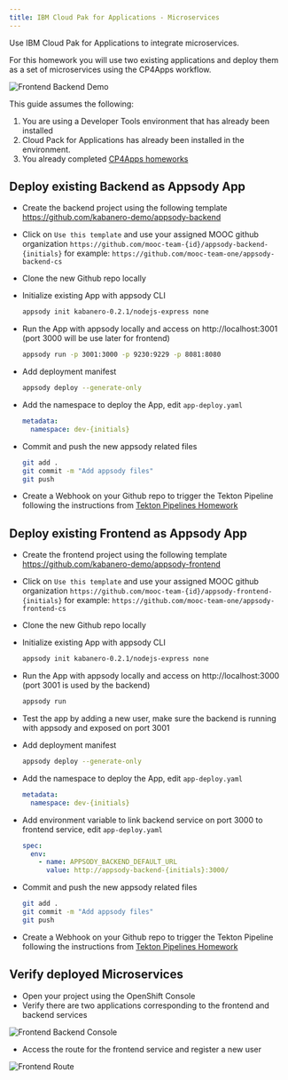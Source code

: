 ```yaml
---
title: IBM Cloud Pak for Applications - Microservices
---
```


<PageDescription>

Use IBM Cloud Pak for Applications to integrate microservices.

For this homework you will use two existing applications and deploy them as a set of microservices using the CP4Apps workflow.

![Frontend Backend Demo](images/cp4apps-front-back.png)

</PageDescription>

This guide assumes the following:

1. You are using a Developer Tools environment that has already been installed
1. Cloud Pack for Applications has already been installed in the environment.
1. You already completed [CP4Apps homeworks](/practical/cp4apps)


## Deploy existing Backend as Appsody App

- Create the backend project using the following template https://github.com/kabanero-demo/appsody-backend

- Click on `Use this template` and use your assigned MOOC github organization `https://github.com/mooc-team-{id}/appsody-backend-{initials}` for example: `https://github.com/mooc-team-one/appsody-backend-cs`

- Clone the new Github repo locally

- Initialize existing App with appsody CLI
    ```bash
    appsody init kabanero-0.2.1/nodejs-express none
    ```
- Run the App with appsody locally and access on http://localhost:3001 (port 3000 will be use later for frontend)
    ```bash
    appsody run -p 3001:3000 -p 9230:9229 -p 8081:8080
    ``` 
- Add deployment manifest
    ```bash
    appsody deploy --generate-only
    ```
- Add the namespace to deploy the App, edit `app-deploy.yaml`
    ```yaml
    metadata:
      namespace: dev-{initials}
    ```
- Commit and push the new appsody related files
    ```bash
    git add .
    git commit -m "Add appsody files"
    git push
    ``` 
- Create a Webhook on your Github repo to trigger the Tekton Pipeline following the instructions from [Tekton Pipelines Homework](/practical/cp4apps#build-an-app-with-a-tekton-pipeline)

## Deploy existing Frontend as Appsody App

- Create the frontend project using the following template https://github.com/kabanero-demo/appsody-frontend

- Click on `Use this template` and use your assigned MOOC github organization `https://github.com/mooc-team-{id}/appsody-frontend-{initials}` for example: `https://github.com/mooc-team-one/appsody-frontend-cs`

- Clone the new Github repo locally

- Initialize existing App with appsody CLI
    ```bash
    appsody init kabanero-0.2.1/nodejs-express none
    ```
- Run the App with appsody locally and access on http://localhost:3000 (port 3001 is used by the backend)
    ```bash
    appsody run
    ```
- Test the app by adding a new user, make sure the backend is running with appsody and exposed on port 3001
- Add deployment manifest
    ```bash
    appsody deploy --generate-only
    ```
- Add the namespace to deploy the App, edit `app-deploy.yaml`
    ```yaml
    metadata:
      namespace: dev-{initials}
    ```
- Add environment variable to link backend service on port 3000 to frontend service, edit `app-deploy.yaml`
    ```yaml
    spec:
      env:
        - name: APPSODY_BACKEND_DEFAULT_URL
          value: http://appsody-backend-{initials}:3000/
    ```
- Commit and push the new appsody related files
    ```bash
    git add .
    git commit -m "Add appsody files"
    git push
    ``` 
- Create a Webhook on your Github repo to trigger the Tekton Pipeline following the instructions from [Tekton Pipelines Homework](/practical/cp4apps#build-an-app-with-a-tekton-pipeline)

## Verify deployed Microservices

- Open your project using the OpenShift Console
- Verify there are two applications corresponding to the frontend and backend services

![Frontend Backend Console](images/ocp-console-front-back.png)

- Access the route for the frontend service and register a new user

![Frontend Route](images/frontend-running.png)